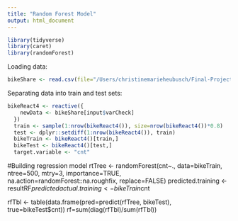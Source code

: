 ```yaml
---
title: "Random Forest Model"
output: html_document
---
```


```r
library(tidyverse)
library(caret)
library(randomForest)
```

Loading data: 
```r
bikeShare <- read.csv(file="/Users/christinemarieheubusch/Final-Project/Bike-Sharing-Dataset_day.csv") %>% select(-c("instant", "dteday"))
```


Separating data into train and test sets:
```r
bikeReact4 <- reactive({
    newData <- bikeShare[input$varCheck] 
  })
  train <- sample(1:nrow(bikeReact4()), size=nrow(bikeReact4())*0.8)
  test <- dplyr::setdiff(1:nrow(bikeReact4()), train)
  bikeTrain <- bikeReact4()[train,]
  bikeTest <- bikeReact4()[test,]
  target.variable <- "cnt"
```

  
  #Building regression model
  rtTree <- randomForest(cnt~.,
                           data=bikeTrain,
                           ntree=500,
                           mtry=3,
                           importance=TRUE,
                           na.action=randomForest::na.roughfix,
                           replace=FALSE)
  predicted.training <- resultRF$predicted
  actual.training <- bikeTrain$cnt
  
  rfTbl <- table(data.frame(pred=predict(rfTree, bikeTest), true=bikeTest$cnt))
  rf=sum(diag(rfTbl)/sum(rfTbl))